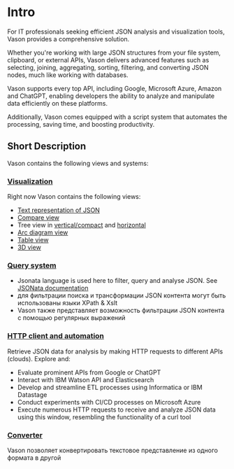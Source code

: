 # Intro

For IT professionals seeking efficient JSON analysis and visualization tools, Vason provides a comprehensive solution.

Whether you're working with large JSON structures from your file system, clipboard, or external APIs, Vason delivers advanced features such as selecting, joining, aggregating, sorting, filtering, and converting JSON nodes, much like working with databases.

Vason supports every top API, including Google, Microsoft Azure, Amazon and ChatGPT, enabling developers the ability to analyze and manipulate data efficiently on these platforms.

Additionally, Vason comes equipped with a script system that automates the processing, saving time, and boosting productivity.

## Short Description

Vason contains the following views and systems:

### [Visualization](/category/visualization)

Right now Vason contains the following views:

- [Text representation of JSON](Visualization/Text%20representation%20of%20json)
- [Compare view](Visualization/Compare%20panels%20view)
- Tree view in [vertical/compact](Visualization/Tree%20view%20in%20vertical%20or%20compact%20form) and
    [horizontal](Visualization/Tree%20view%20in%20horizontal%20form)
- [Arc diagram view](Visualization/Arc%20diagram%20view)
- [Table view](Visualization/Table%20view)
- [3D view](Visualization/07-3D%20view)

### [Query system](/category/query-system)

- Jsonata language is used here to filter, query and analyse JSON. See [JSONata documentation](https://docs.jsonata.org/overview)
- для фильтрации поиска и трансформации JSON контента могут быть использованы языки XPath & Xslt
- Vason также представляет возможность фильтрации JSON контента с помощью регулярных выражений

### [HTTP client and automation](/category/http-client-and-automation)

Retrieve JSON data for analysis by making HTTP requests to different APIs (clouds). Explore and:

- Evaluate prominent APIs from Google or ChatGPT
- Interact with IBM Watson API and Elasticsearch
- Develop and streamline ETL processes using Informatica or IBM Datastage
- Conduct experiments with CI/CD processes on Microsoft Azure
- Execute numerous HTTP requests to receive and analyze JSON data using this window, resembling the functionality of a curl tool

### [Converter](Converter)

Vason позволяет конвертировать текстовое представление из одного формата в другой